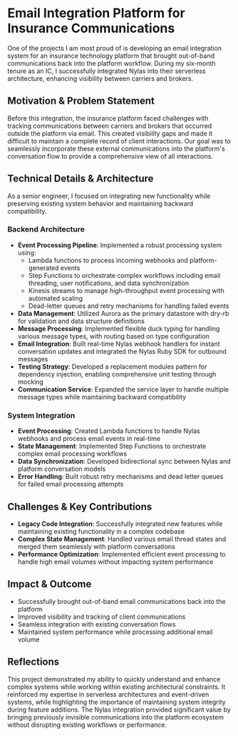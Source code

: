 # Email Integration Platform for Insurance Communications

One of the projects I am most proud of is developing an email integration system for an insurance technology platform that brought out-of-band communications back into the platform workflow. During my six-month tenure as an IC, I successfully integrated Nylas into their serverless architecture, enhancing visibility between carriers and brokers.

## Motivation & Problem Statement

Before this integration, the insurance platform faced challenges with tracking communications between carriers and brokers that occurred outside the platform via email. This created visibility gaps and made it difficult to maintain a complete record of client interactions. Our goal was to seamlessly incorporate these external communications into the platform's conversation flow to provide a comprehensive view of all interactions.

## Technical Details & Architecture

As a senior engineer, I focused on integrating new functionality while preserving existing system behavior and maintaining backward compatibility.

### Backend Architecture

- **Event Processing Pipeline**: Implemented a robust processing system using:
  - Lambda functions to process incoming webhooks and platform-generated events
  - Step Functions to orchestrate complex workflows including email threading, user notifications, and data synchronization
  - Kinesis streams to manage high-throughput event processing with automated scaling
  - Dead-letter queues and retry mechanisms for handling failed events
- **Data Management**: Utilized Aurora as the primary datastore with dry-rb for validation and data structure definitions
- **Message Processing**: Implemented flexible duck typing for handling various message types, with routing based on type configuration
- **Email Integration**: Built real-time Nylas webhook handlers for instant conversation updates and integrated the Nylas Ruby SDK for outbound messages
- **Testing Strategy**: Developed a replacement modules pattern for dependency injection, enabling comprehensive unit testing through mocking
- **Communication Service**: Expanded the service layer to handle multiple message types while maintaining backward compatibility

### System Integration

- **Event Processing**: Created Lambda functions to handle Nylas webhooks and process email events in real-time
- **State Management**: Implemented Step Functions to orchestrate complex email processing workflows
- **Data Synchronization**: Developed bidirectional sync between Nylas and platform conversation models
- **Error Handling**: Built robust retry mechanisms and dead letter queues for failed email processing attempts

## Challenges & Key Contributions

- **Legacy Code Integration**: Successfully integrated new features while maintaining existing functionality in a complex codebase
- **Complex State Management**: Handled various email thread states and merged them seamlessly with platform conversations
- **Performance Optimization**: Implemented efficient event processing to handle high email volumes without impacting system performance

## Impact & Outcome

- Successfully brought out-of-band email communications back into the platform
- Improved visibility and tracking of client communications
- Seamless integration with existing conversation flows
- Maintained system performance while processing additional email volume

## Reflections

This project demonstrated my ability to quickly understand and enhance complex systems while working within existing architectural constraints. It reinforced my expertise in serverless architectures and event-driven systems, while highlighting the importance of maintaining system integrity during feature additions. The Nylas integration provided significant value by bringing previously invisible communications into the platform ecosystem without disrupting existing workflows or performance.
